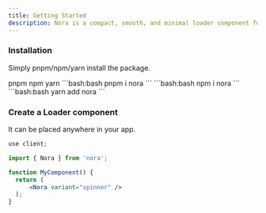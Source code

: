 ```yaml
---
title: Getting Started
description: Nora is a compact, smooth, and minimal loader component for React.
---
```


### Installation
Simply pnpm/npm/yarn install the package.

<Tabs defaultValue="pnpm" className="pt-5 pb-1">
  <TabsList>
    <TabsTrigger value="pnpm">pnpm</TabsTrigger>
    <TabsTrigger value="npm">npm</TabsTrigger>
    <TabsTrigger value="yarn">yarn</TabsTrigger>
  </TabsList>
  <TabsContent value="pnpm">
    ```bash:bash
    pnpm i nora
    ``` 
  </TabsContent>
  <TabsContent value="npm">
    ```bash:bash
    npm i nora
    ```  
  </TabsContent>
  <TabsContent value="yarn">
    ```bash:bash
    yarn add nora
    ```  
  </TabsContent>
</Tabs>

### Create a Loader component
It can be placed anywhere in your app.

```jsx:MyComponent.jsx
use client;

import { Nora } from 'nora';

function MyComponent() {
  return (
      <Nora variant="spinner" />
  );
}
```
